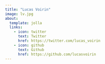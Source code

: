 ```yaml
---
title: "Lucas Voirin"
image: lv.jpg
about:
  template: jolla
  links:
    - icon: twitter
      text: Twitter
      href: https://twitter.com/lucas_voirin
    - icon: github
      text: Github
      href: https://github.com/lucasvoirin
---
```

